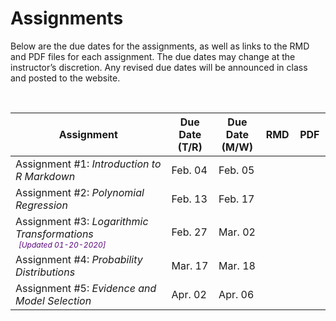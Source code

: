 # Assignments

Below are the due dates for the assignments, as well as links to the RMD and PDF files for each assignment. The due dates may change at the instructor's discretion. Any revised due dates will be announced in class and posted to the website.

<br />
<!-- <img src="img/update.png" width="20px" height="20px"> -->

<table class="table">

<thead>
<tr>
<th style="width:50%;">Assignment</th>
<th style="width:15%;">Due Date (T/R)</th>
<th style="width:15%;">Due Date (M/W)</th>
<th style="width:10%;text-align:center">RMD</th>
<th style="width:10%;text-align:center">PDF</th>
</tr>
</thead>

<tbody>

<tr>
<td>Assignment \#1: *Introduction to R Markdown*</td>
<td>Feb. 04</td>
<td>Feb. 05</td>
<td align="center" style="vertical-align:middle;">
  <a href="https://github.com/zief0002/epsy-8252/raw/master/assignments/s20-assignment-01-introduction-to-r-markdown.Rmd">
    <span class="fab fa-markdown" style="color: #ff2600; font-size: 20px;"></span>
  </a>
</td>
<td align="center" style="vertical-align:middle;">
  <a href="https://github.com/zief0002/epsy-8252/raw/master/assignments/s20-assignment-01-introduction-to-r-markdown.pdf">
    <span class="fa fa-file-pdf" style="color: #ff2600; font-size: 20px;"></span>
  </a>
</td>
</tr>



<tr>
<td>Assignment \#2: *Polynomial Regression*</td>
<td>Feb. 13</td>
<td>Feb. 17</td>
<td align="center" style="vertical-align:middle;">
  <a href="https://github.com/zief0002/epsy-8252/raw/master/assignments/s20-assignment-02-polynomial-regression.Rmd">     <span class="fab fa-markdown" style="color: #ff2600; font-size: 20px;"></span>
  </a>
</td>
<td align="center" style="vertical-align:middle;">
  <a href="https://github.com/zief0002/epsy-8252/raw/master/assignments/s20-assignment-02-polynomial-regression.pdf">
    <span class="fa fa-file-pdf" style="color: #ff2600; font-size: 20px;"></span>
  </a>
</td>
</tr>

<tr>
<td>Assignment \#3: *Logarithmic Transformations*<br />
  <span style="margin-left:5px; color:#5a067d;font-size:12px;">*[Updated 01-20-2020]*</span></td>
<td>Feb. 27</td>
<td>Mar. 02</td>
<td align="center" style="vertical-align:middle;">
  <a href="https://github.com/zief0002/epsy-8252/raw/master/assignments/s20-assignment-03-logarithmic-transformations.Rmd">     <span class="fab fa-markdown" style="color: #ff2600; font-size: 20px;"></span>
  </a>
</td>
<td align="center" style="vertical-align:middle;">
  <a href="https://github.com/zief0002/epsy-8252/raw/master/assignments/s20-assignment-03-logarithmic-transformations.pdf">
    <span class="fa fa-file-pdf" style="color: #ff2600; font-size: 20px;"></span>
  </a> 
</td>
</tr>

<tr>
<td>Assignment \#4: *Probability Distributions*</td>
<td>Mar. 17</td>
<td>Mar. 18</td>
<td align="center" style="vertical-align:middle;">
  <a href="https://github.com/zief0002/epsy-8252/raw/master/assignments/s20-assignment-04-probability-distributions.Rmd">     <span class="fab fa-markdown" style="color: #ff2600; font-size: 20px;"></span>
  </a>
</td>
<td align="center" style="vertical-align:middle;">
  <a href="https://github.com/zief0002/epsy-8252/raw/master/assignments/s20-assignment-04-probability-distributions.pdf">
    <span class="fa fa-file-pdf" style="color: #ff2600; font-size: 20px;"></span>
  </a>
</td>
</tr>

<tr>
<td>Assignment \#5: *Evidence and Model Selection*</td>
<td>Apr. 02</td>
<td>Apr. 06</td>
<td align="center" style="vertical-align:middle;">
  <a href="https://github.com/zief0002/epsy-8252/raw/master/assignments/s20-assignment-05-evidence-and-model-selection.Rmd">     <span class="fab fa-markdown" style="color: #ff2600; font-size: 20px;"></span>
  </a>
</td>
<td align="center" style="vertical-align:middle;">
  <a href="https://github.com/zief0002/epsy-8252/raw/master/assignments/s20-assignment-05-evidence-and-model-selection.pdf">
    <span class="fa fa-file-pdf" style="color: #ff2600; font-size: 20px;"></span>
  </a>
</td>
</tr>

<!-- <tr> -->
<!-- <td>Assignment \#6: *Mixed-Effects Regression Models: Cross-Sectional Analysis*</td> -->
<!-- <td>Apr. 16</td> -->
<!-- <td>Apr. 20</td> -->
<!-- <td align="center" style="vertical-align:middle;"> -->
<!--   <a href="https://github.com/zief0002/epsy-8252/raw/master/assignments/s20-assignment-06-mixed-effects-models.Rmd">     <span class="fab fa-markdown" style="color: #ff2600; font-size: 20px;"></span> -->
<!--   </a> -->
<!-- </td> -->
<!-- <td align="center" style="vertical-align:middle;"> -->
<!--   <a href="https://github.com/zief0002/epsy-8252/raw/master/assignments/s20-assignment-06-mixed-effects-models.pdf"> -->
<!--     <span class="fa fa-file-pdf" style="color: #ff2600; font-size: 20px;"></span> -->
<!--   </a> -->
<!-- </td> -->
<!-- </tr> -->

<!-- <tr> -->
<!-- <td>Assignment \#7: *Mixed-Effects Regression Models: Longitudinal Analysis*</td> -->
<!-- <td>Apr. 28</td> -->
<!-- <td>Apr. 29</td> -->
<!-- <td align="center" style="vertical-align:middle;"> -->
<!--   <a href="https://github.com/zief0002/epsy-8252/raw/master/assignments/s20-assignment-07-longitudinal-models.Rmd">     <span class="fab fa-markdown" style="color: #ff2600; font-size: 20px;"></span> -->
<!--   </a> -->
<!-- </td> -->
<!-- <td align="center" style="vertical-align:middle;"> -->
<!--   <a href="https://github.com/zief0002/epsy-8252/raw/master/assignments/s20-assignment-07-longitudinal-models.pdf"> -->
<!--     <span class="fa fa-file-pdf" style="color: #ff2600; font-size: 20px;"></span> -->
<!--   </a> -->
<!-- </td> -->
<!-- </tr> -->



<!-- <tr> -->
<!-- <td>Assignment \#8: *Logistic Regression*</td> -->
<!-- <td>May 06</td> -->
<!-- <td>May 06</td> -->
<!-- <td align="center" style="vertical-align:middle;"> -->
<!--   <a href="https://github.com/zief0002/epsy-8252/raw/master/assignments/s20-assignment-08-logistic-regression.Rmd">     <span class="fab fa-markdown" style="color: #ff2600; font-size: 20px;"></span> -->
<!--   </a> -->
<!-- </td> -->
<!-- <td align="center" style="vertical-align:middle;"> -->
<!--   <a href="https://github.com/zief0002/epsy-8252/raw/master/assignments/s20-assignment-08-logistic-regression.pdf"> -->
<!--     <span class="fa fa-file-pdf" style="color: #ff2600; font-size: 20px;"></span> -->
<!--   </a> -->
<!-- </td> -->
<!-- </tr> -->


</tbody>
</table>
